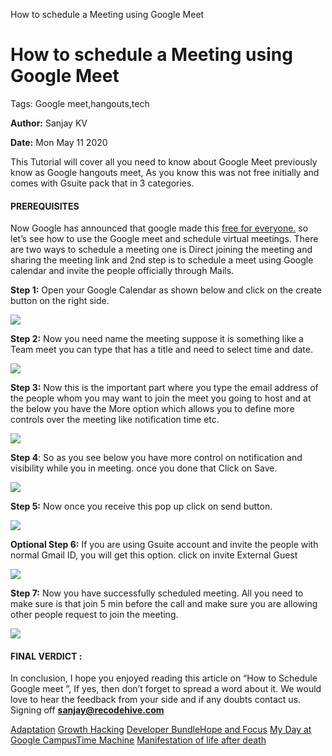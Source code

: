    How to schedule a Meeting using Google Meet

How to schedule a Meeting using Google Meet
===========================================

Tags: Google meet,hangouts,tech

**Author:** Sanjay KV

**Date:** Mon May 11 2020

This Tutorial will cover all you need to know about Google Meet previously know as Google hangouts meet, As you know this was not free initially and comes with Gsuite pack that in 3 categories.

#### PREREQUISITES

Now Google has announced that google made this [free for everyone.](https://www.blog.google/products/meet/bringing-google-meet-to-more-people/) so let’s see how to use the Google meet and schedule virtual meetings. There are two ways to schedule a meeting one is Direct joining the meeting and sharing the meeting link and 2nd step is to schedule a meet using Google calendar and invite the people officially through Mails.

**Step 1:** Open your Google Calendar as shown below and click on the create button on the right side.

![](https://recodehive.com/wp-content/uploads/2020/05/Screenshot-2020-05-10-at-12.49.34-PM-1024x404.png)

**Step 2:** Now you need name the meeting suppose it is something like a Team meet you can type that has a title and need to select time and date.

![](https://recodehive.com/wp-content/uploads/2020/05/Screenshot-2020-05-10-at-12.49.43-PM-1024x479.png)

**Step 3:** Now this is the important part where you type the email address of the people whom you may want to join the meet you going to host and at the below you have the More option which allows you to define more controls over the meeting like notification time etc.

![](https://recodehive.com/wp-content/uploads/2020/05/Screenshot-2020-05-10-at-12.50.19-PM-1024x632.png)

**Step 4**: So as you see below you have more control on notification and visibility while you in meeting. once you done that Click on Save.

![](https://recodehive.com/wp-content/uploads/2020/05/Screenshot-2020-05-10-at-12.50.31-PM-1024x550.png)

**Step 5:** Now once you receive this pop up click on send button.

![](https://recodehive.com/wp-content/uploads/2020/05/Screenshot-2020-05-10-at-12.50.39-PM-1024x555.png)

**Optional Step 6:** If you are using Gsuite account and invite the people with normal Gmail ID, you will get this option. click on invite External Guest

![](https://recodehive.com/wp-content/uploads/2020/05/Screenshot-2020-05-10-at-12.50.45-PM-1024x530.png)

**Step 7:** Now you have successfully scheduled meeting. All you need to make sure is that join 5 min before the call and make sure you are allowing other people request to join the meeting.

![](https://recodehive.com/wp-content/uploads/2020/05/Screenshot-2020-05-10-at-12.52.10-PM-1024x546.png)

#### FINAL VERDICT :

In conclusion, I hope you enjoyed reading this article on “How to Schedule Google meet ”, If yes, then don’t forget to spread a word about it. We would love to hear the feedback from your side and if any doubts contact us. Signing off **[sanjay@recodehive.com](https://recodehive.com/about-us/)**

[Adaptation](https://recodehive.com/the-adaptation/) [Growth Hacking](https://recodehive.com/tag/growth-hacking/) [Developer Bundle](https://recodehive.com/category/dev-labs/)[Hope and Focus](https://recodehive.com/hopeandfocus/) [My Day at Google Campus](https://recodehive.com/my-day-at-google-campus-hyderabad/)[Time Machine](https://recodehive.com/time-machine-2-0/) [Manifestation of life after death](https://recodehive.com/the-manifestation-of-life-after-death/)